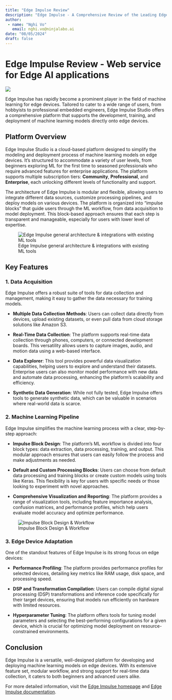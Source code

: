 ```yaml
---
title: "Edge Impulse Review"
description: "Edge Impulse - A Comprehensive Review of the Leading Edge AI Platform"
author: 
 - name: "Nghi Vo"
   email: nghi.vo@ninjalabo.ai
date: "08/05/2024"
draft: false
---
```


# Edge Impulse Review - Web service for Edge AI applications

![](https://mma.prnewswire.com/media/2047124/Edge_Impulse_Python_SDK.jpg?p=publish)

Edge Impulse has rapidly become a prominent player in the field of machine learning for edge devices. Tailored to cater to a wide range of users, from hobbyists to professional embedded engineers, Edge Impulse Studio offers a comprehensive platform that supports the development, training, and deployment of machine learning models directly onto edge devices.

## Platform Overview

Edge Impulse Studio is a cloud-based platform designed to simplify the modeling and deployment process of machine learning models on edge devices. It’s structured to accommodate a variety of user levels, from beginners exploring ML for the first time to seasoned professionals who require advanced features for enterprise applications. The platform supports multiple subscription tiers: **Community**, **Professional**, and **Enterprise**, each unlocking different levels of functionality and support.

The architecture of Edge Impulse is modular and flexible, allowing users to integrate different data sources, customize processing pipelines, and deploy models on various devices. The platform is organized into "impulse blocks" that guide users through the ML workflow, from data acquisition to model deployment. This block-based approach ensures that each step is transparent and manageable, especially for users with lower level of expertise.

![Edge Impulse general architecture & integrations with existing ML tools](images/edgeimpulse_architecture.png)

## Key Features

### 1. Data Acquisition

Edge Impulse offers a robust suite of tools for data collection and management, making it easy to gather the data necessary for training models.

-   **Multiple Data Collection Methods**: Users can collect data directly from devices, upload existing datasets, or even pull data from cloud storage solutions like Amazon S3.

-   **Real-Time Data Collection**: The platform supports real-time data collection through phones, computers, or connected development boards. This versatility allows users to capture images, audio, and motion data using a web-based interface.

-   **Data Explorer**: This tool provides powerful data visualization capabilities, helping users to explore and understand their datasets. Enterprise users can also monitor model performance with new data and automate data processing, enhancing the platform's scalability and efficiency.

-   **Synthetic Data Generation**: While not fully tested, Edge Impulse offers tools to generate synthetic data, which can be valuable in scenarios where real-world data is scarce.

### 2. Machine Learning Pipeline

Edge Impulse simplifies the machine learning process with a clear, step-by-step approach:

-   **Impulse Block Design**: The platform's ML workflow is divided into four block types: data extraction, data processing, training, and output. This modular approach ensures that users can easily follow the process and make adjustments as needed.

-   **Default and Custom Processing Blocks**: Users can choose from default data processing and training blocks or create custom models using tools like Keras. This flexibility is key for users with specific needs or those looking to experiment with novel approaches.

-   **Comprehensive Visualization and Reporting**: The platform provides a range of visualization tools, including feature importance analysis, confusion matrices, and performance profiles, which help users evaluate model accuracy and optimize performance.

![Impulse Block Design & Workflow](images/edgeimpulse_blockdesign.png)

### 3. Edge Device Adaptation

One of the standout features of Edge Impulse is its strong focus on edge devices:

-   **Performance Profiling**: The platform provides performance profiles for selected devices, detailing key metrics like RAM usage, disk space, and processing speed.

-   **DSP and Transformation Compilation**: Users can compile digital signal processing (DSP) transformations and inference code specifically for their target devices, ensuring that models run efficiently on hardware with limited resources.

-   **Hyperparameter Tuning**: The platform offers tools for tuning model parameters and selecting the best-performing configurations for a given device, which is crucial for optimizing model deployment on resource-constrained environments.

## Conclusion

Edge Impulse is a versatile, well-designed platform for developing and deploying machine learning models on edge devices. With its extensive feature set, modular workflow, and strong support for real-time data collection, it caters to both beginners and advanced users alike.

For more detailed information, visit the [Edge Impulse homepage](https://edgeimpulse.com/) and [Edge Impulse documentation](https://docs.edgeimpulse.com/docs).